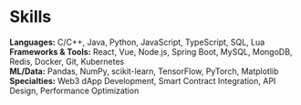 # Skills

**Languages:** C/C++, Java, Python, JavaScript, TypeScript, SQL, Lua  
**Frameworks & Tools:** React, Vue, Node.js, Spring Boot, MySQL, MongoDB, Redis, Docker, Git, Kubernetes  
**ML/Data:** Pandas, NumPy, scikit-learn, TensorFlow, PyTorch, Matplotlib  
**Specialties:** Web3 dApp Development, Smart Contract Integration, API Design, Performance Optimization
